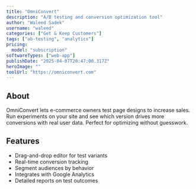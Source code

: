 ---
title: "OmniConvert"
description: "A/B testing and conversion optimization tool"
author: "Waleed Sadek"
username: "waleed"
categories: ["Get & Keep Customers"]
tags: ["ab-testing", "analytics"]
pricing:
  model: "subscription"
softwareTypes: ["web-app"]
publishDate: "2025-04-07T20:47:00.317Z"
heroImage: ""
toolUrl: "https://omniconvert.com"
---
## About
OmniConvert lets e-commerce owners test page designs to increase sales. Run experiments on your site and see which version drives more conversions with real user data. Perfect for optimizing without guesswork.

## Features
- Drag-and-drop editor for test variants
- Real-time conversion tracking
- Segment audiences by behavior
- Integrates with Google Analytics
- Detailed reports on test outcomes